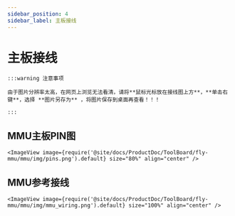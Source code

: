 ```yaml
---
sidebar_position: 4
sidebar_label: 主板接线
---
```




# 主板接线

    :::warning 注意事项

    由于图片分辨率太高，在网页上浏览无法看清，请将**鼠标光标放在接线图上方**，**单击右键**，选择 **图片另存为** ，将图片保存到桌面再查看！！！

    :::

## MMU主板PIN图

    <ImageView image={require('@site/docs/ProductDoc/ToolBoard/fly-mmu/mmu/img/pins.png').default} size="80%" align="center" />

## MMU参考接线

    <ImageView image={require('@site/docs/ProductDoc/ToolBoard/fly-mmu/mmu/img/mmu_wiring.png').default} size="100%" align="center" />
